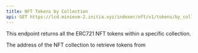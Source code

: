 ```yaml
---
title: NFT Tokens by Collection
api: GET https://lcd.minievm-2.initia.xyz/indexer/nft/v1/tokens/by_collection/{collection_addr}
---
```


This endpoint returns all the ERC721 NFT tokens within a specific collection.

<ParamField path="collection_addr" type="string" required="true">
  The address of the NFT collection to retrieve tokens from
</ParamField>